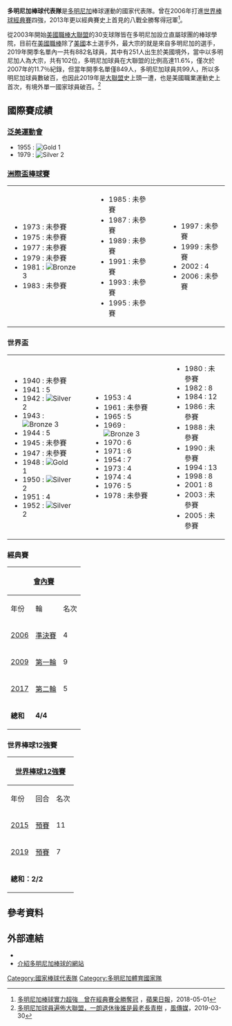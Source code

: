 {{Infobox National baseball team
|Logo =
|Name = 多明尼加棒球代表隊
|Country = {{flag|Dominican Republic}}
|Federation = [[多明尼加職業棒球協會|多明尼加職業棒球協會]]
|Confederation = [[泛美棒球聯合會|泛美棒球聯合會]]
|Manager = 羅哈斯（Luis Rojas）
|WBSC Rank = 12
|WBSC rank = 12 (2019年)<ref name="ibaf rankings oct09">{{cite web|url=http://rankings.wbsc.org/team/DOM/baseball/men|title=WBSC世界排名|date=2018年12月17日|accessdate=2018年12月17日|publisher=世界棒壘球總會|archive-date=2020年7月29日|archive-url=https://web.archive.org/web/20200729013103/https://rankings.wbsc.org/team/DOM/baseball/men|dead-url=no}}</ref> 
|WBSC best = 5（2013年）
|WBSC worst = 16（2017年）
|Olympic apps = 2
|Olympic first = 1992
|Olympic best = [[Image:Med_3.png|Bronze]] 銅牌 (''2020'')
|WBC apps = 
|WBC first = 2006
|WBC best = [[Image:Med_1.png|Gold]] 冠軍 (''2013'')
|WC apps = 
|WC first = 
|WC best = 
|IC apps = 
|IC first = 
|IC best = 
|PAG apps = 
|PAG first = 
|PAG best = 
}}
'''多明尼加棒球代表隊'''是[[多明尼加|多明尼加]]棒球運動的國家代表隊。曾在2006年打進[[世界棒球經典賽|世界棒球經典賽]]四強，2013年更以經典賽史上首見的八戰全勝奪得冠軍<ref>[https://tw.appledaily.com/new/realtime/20180501/1344989/ 多明尼加棒球實力超強　曾在經典賽全勝奪冠] {{Wayback|url=https://tw.appledaily.com/new/realtime/20180501/1344989/ |date=20200404174404 }}，[[蘋果日報_(台灣)|蘋果日報]]，2018-05-01</ref>。

從2003年開始[[美國職棒大聯盟|美國職棒大聯盟]]的30支球隊皆在多明尼加設立直屬球團的棒球學院，目前在[[美國職棒|美國職棒]]除了[[美國|美國]]本土選手外，最大宗的就是來自多明尼加的選手，2019年開季名單內一共有882名球員，其中有251人出生於美國境外，當中以多明尼加人為大宗，共有102位，多明尼加球員在大聯盟的比例高達11.6%，僅次於2007年的11.7％紀錄，但當年開季名單僅849人，多明尼加球員共99人，所以多明尼加球員數破百，也因此2019年是[[大聯盟|大聯盟]]史上頭一遭，也是美國職業運動史上首次，有境外單一國家球員破百。<ref>[https://www.storm.mg/article/1120309 多明尼加球員遍佈大聯盟，一朗退休後誰是最老長青樹] {{Wayback|url=https://www.storm.mg/article/1120309 |date=20201026212551 }}，[[風傳媒|風傳媒]]，2019-03-30</ref>


==國際賽成績==
===[[泛美運動會|泛美運動會]]===
* 1955 : [[Image:Med_1.png|Gold]] 1
* 1979 : [[Image:Med_2.png|Silver]] 2

===[[洲際盃棒球賽|洲際盃棒球賽]]===
{|border="0" cellpadding="2"
|- valign="top"
|
* 1973 : 未參賽
* 1975 : 未參賽
* 1977 : 未參賽
* 1979 : 未參賽
* 1981 : [[Image:Med_3.png|Bronze]] 3
* 1983 : 未參賽
|width="15"| 
|valign="top"|
* 1985 : 未參賽
* 1987 : 未參賽
* 1989 : 未參賽
* 1991 : 未參賽
* 1993 : 未參賽
* 1995 : 未參賽
|width="15"| 
|valign="top"|
* 1997 : 未參賽
* 1999 : 未參賽
* 2002 :  4
* 2006 : 未參賽
|}

===世界盃===
{|border="0" cellpadding="2"
|- valign="top"
|
* 1940 : 未參賽
* 1941 : 5
* 1942 : [[Image:Med_2.png|Silver]] 2
* 1943 : [[Image:Med_3.png|Bronze]] 3
* 1944 : 5
* 1945 : 未參賽
* 1947 : 未參賽
* 1948 : [[Image:Med_1.png|Gold]] 1
* 1950 : [[Image:Med_2.png|Silver]] 2
* 1951 : 4
* 1952 : [[Image:Med_2.png|Silver]] 2
|width="15"| 
|valign="top"|
* 1953 : 4
* 1961 : 未參賽
* 1965 : 5
* 1969 : [[Image:Med_3.png|Bronze]] 3
* 1970 : 6
* 1971 : 6
* 1954 : 7
* 1973 : 4
* 1974 : 4
* 1976 : 5
* 1978 : 未參賽
|width="15"| 
|valign="top"|
* 1980 : 未參賽
* 1982 : 8
* 1984 : 12
* 1986 : 未參賽
* 1988 : 未參賽
* 1990 : 未參賽
* 1994 : 13
* 1998 : 8
* 2001 : 8
* 2003 : 未參賽
* 2005 : 未參賽
|}

===經典賽===
{| class="wikitable" style="text-align: center;"
|-
!colspan=7|[[世界棒球經典賽|會內賽]]
! style="width:1%;" rowspan="7"|
!colspan=4|資格賽
|-
!年份
!輪
!名次
!勝
!負
!得分
!失分
!勝
!負
!得分
!失分
|-
| [[2006年世界棒球經典賽|2006]]
| [[2006年世界棒球經典賽第二組複賽|準決賽]]
| 4
| 5
| 2
| 36
| 26
| colspan=4 align=center | ''未舉行''
|- style="background:#9acdff;"
| [[2009年世界棒球經典賽|2009]]
| [[2009年世界棒球經典賽|第一輪]]
| 9
| 1
| 2
| 12
| 5
| colspan=4 align=center | ''未舉行''
|- style="background:gold;
| [[2013年世界棒球經典賽|2013]]
| [[2013年世界棒球經典賽決賽|決賽]]
| '''[[Image:Med_1.png|1st]] 1st'''
| '''8'''
| '''0'''
| '''36'''
| '''14'''
| colspan=4 align=center | ''自動晉級''
|-
| [[2017年世界棒球經典賽|2017]]
| [[2017年世界棒球經典賽－C組|第二輪]]
|5
|4
|2
|33
|19
| colspan=4 align=center | ''自動晉級''
|-
| '''總和'''
| '''4/4'''
|
| '''16'''
| '''12'''
| '''127'''
| '''104'''
| '''-'''
| '''-'''
| '''-'''
| '''-'''
|}

===世界棒球12強賽===
{| class="wikitable" style="text-align: center;"
|-
!colspan=7|[[世界棒球12強賽|世界棒球12強賽]]
! style="width:1%;" rowspan="7"|
!colspan=1|資格
|-
!年份
!回合
!名次
!勝
!負
!得分
!失分
![[世界棒壘球聯盟棒球世界排名|世界排名]]
|-
| [[2015年世界棒球12強賽|2015]]
| [[2015年世界棒球12強賽|預賽]]
| 11
| 0
| 5
| 20
| 42
|colspan=4 align=center| ''[[世界棒壘球聯盟棒球世界排名|6]]''
|-
| [[2019年世界棒球12強賽|2019]]
| [[2019年世界棒球12強賽|預賽]]
| 7
| 1
| 2
| 23
| 20
|colspan=4 align=center| ''[[世界棒壘球聯盟棒球世界排名|12]]''
|-
|colspan=3| '''總和：2/2'''
| 1
| 7
| 43
| 62
|}

==參考資料==
<div class="references-small">
<references />
</div>


==外部連結==
{{台灣棒球維基館}}
* {{Official|http://www.worldbaseballclassic.com/}}
* [https://web.archive.org/web/20060519185258/http://pegasus.cc.ucf.edu/%7Ejtorres/domrep/baseball/ 介紹多明尼加棒球的網站]


{{泛美棒球聯合會國家棒球代表隊}}
[[Category:國家棒球代表隊|Category:國家棒球代表隊]]
[[Category:多明尼加體育國家隊|Category:多明尼加體育國家隊]]
